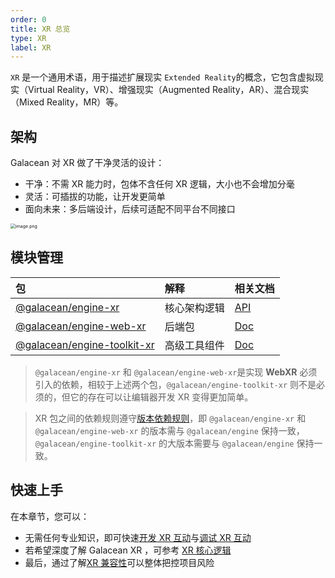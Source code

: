 ```yaml
---
order: 0
title: XR 总览
type: XR
label: XR
---
```


`XR` 是一个通用术语，用于描述扩展现实 `Extended Reality`的概念，它包含虚拟现实（Virtual Reality，VR）、增强现实（Augmented Reality，AR）、混合现实（Mixed Reality，MR）等。

## 架构

Galacean 对 XR 做了干净灵活的设计：

- 干净：不需 XR 能力时，包体不含任何 XR 逻辑，大小也不会增加分毫
- 灵活：可插拔的功能，让开发更简单
- 面向未来：多后端设计，后续可适配不同平台不同接口

<img src="https://mdn.alipayobjects.com/huamei_yo47yq/afts/img/A*_lUbQblVmQYAAAAAAAAAAAAADhuCAQ/original" alt="image.png" style="zoom:50%;" />

## 模块管理

| 包 | 解释 | 相关文档 |
| :-- | :-- | --- |
| [@galacean/engine-xr](https://www.npmjs.com/package/@galacean/engine-xr) | 核心架构逻辑 | [API](/apis/galacean) |
| [@galacean/engine-web-xr](https://www.npmjs.com/package/@galacean/engine-web-xr) | 后端包 | [Doc](/docs/physics/overall) |
| [@galacean/engine-toolkit-xr](https://www.npmjs.com/package/@galacean/engine-toolkit-xr) | 高级工具组件 | [Doc](/docs/xr/toolkit) |

> `@galacean/engine-xr` 和 `@galacean/engine-web-xr`是实现 **WebXR** 必须引入的依赖，相较于上述两个包，`@galacean/engine-toolkit-xr` 则不是必须的，但它的存在可以让编辑器开发 XR 变得更加简单。

> XR 包之间的依赖规则遵守[版本依赖规则](/docs/basics/version/#版本依赖)，即 `@galacean/engine-xr` 和 `@galacean/engine-web-xr` 的版本需与 `@galacean/engine` 保持一致，`@galacean/engine-toolkit-xr` 的大版本需要与 `@galacean/engine` 保持一致。

## 快速上手

在本章节，您可以：

- 无需任何专业知识，即可快速[开发 XR 互动](/docs/xr/quickStart/develop)与[调试 XR 互动](/docs/xr/quickStart/debug)
- 若希望深度了解 Galacean XR ，可参考 [XR 核心逻辑](/docs/xr/system/manager)
- 最后，通过了解[XR 兼容性](/docs/xr/compatibility)可以整体把控项目风险

